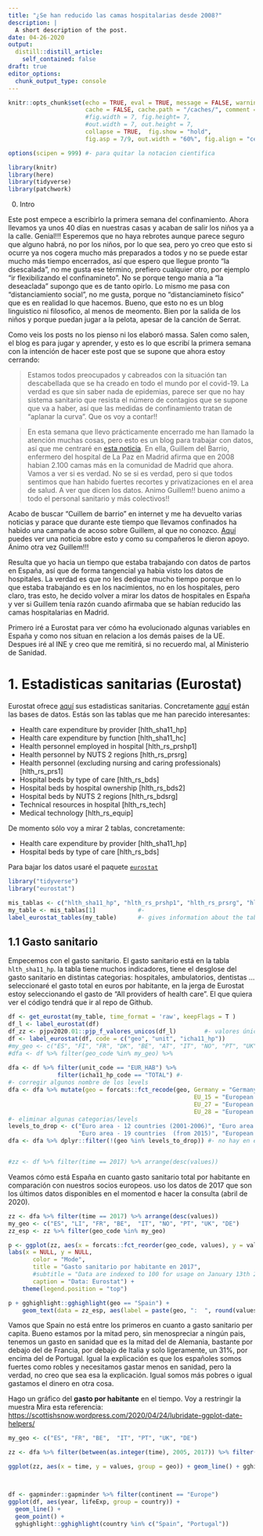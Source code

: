```yaml
---
title: "¿Se han reducido las camas hospitalarias desde 2008?"
description: |
  A short description of the post.
date: 04-26-2020
output:
  distill::distill_article:
    self_contained: false
draft: true
editor_options: 
  chunk_output_type: console
---
```



```r
knitr::opts_chunk$set(echo = TRUE, eval = TRUE, message = FALSE, warning = FALSE, 
                      cache = FALSE, cache.path = "/caches/", comment = "#>",
                      #fig.width = 7, fig.height= 7,   
                      #out.width = 7, out.height = 7,
                      collapse = TRUE,  fig.show = "hold",
                      fig.asp = 7/9, out.width = "60%", fig.align = "center")
```


```r
options(scipen = 999) #- para quitar la notacion cientifica
```

```r
library(knitr)
library(here)
library(tidyverse)
library(patchwork)
```


0. Intro

Este post empece a escribirlo la primera semana del confinamiento. Ahora llevamos ya unos 40 días en nuestras casas y acaban de salir los niños ya a la calle. Genial!!! Esperemos que no haya rebrotes aunque parece seguro que alguno habrá, no por los niños, por lo que sea, pero yo creo que esto si ocurre ya nos cogera mucho más preparados a todos y no se puede estar mucho más tiempo encerrados, así que espero que llegue pronto "la dsescalada", no me gusta ese término, prefiero cualquier otro, por ejemplo "ir flexibilizando el confinamineto". No se porque tengo mania a "la deseaclada" supongo que es de tanto opirlo. Lo mismo me pasa con "distanciamiento social", no me gusta, porque no "distanciamineto físico" que es en realidad lo que hacemos. Bueno, que esto no es un blog linguistico ni filosofico, al menos de meomento. Bien por la salida de los niños y porque puedan jugar a la pelota, apesar de la canción de Serrat.

Como veis los posts no los pienso ni los elaboró massa. Salen como salen, el blog es para jugar y aprender, y esto es lo que escribí la primera semana con la intención de hacer este post que se supone que ahora estoy cerrando:


> Estamos todos preocupados y cabreados con la situación tan descabellada que se ha creado en todo el mundo por el covid-19. La verdad es que sin saber nada de epidemias, parece ser que no hay sistema sanitario que resista el número de contagios que se supone que va a haber, así que las medidas de confinamiento tratan de "aplanar la curva". Que os voy a contar!!

> En esta semana que llevo prácticamente encerrado me han llamado la atención muchas cosas, pero esto es un blog para trabajar con datos, así que me centraré en [esta noticia](https://www.publico.es/tremending/2020/03/12/el-descomunal-minuto-de-un-enfermero-en-television-denunciando-los-recortes-en-la-sanidad-publica-madrilena/). En ella, Guillem del Barrio, enfermero del hospital de La Paz en Madrid afirma que en 2008 habian 2.100 camas más en la comunidad de Madrid que ahora. Vamos a ver si es verdad. No se si es verdad, pero si que todos sentimos que han habido fuertes recortes y privatizaciones en el area de salud. A ver que dicen los datos. Animo Guillem!! bueno animo a todo el personal sanitario y más colectivos!!


Acabo de buscar "Cuillem de barrio" en internet y me ha devuelto varias noticias y parace que durante este tiempo que llevamos confinados ha habido una campaña de acoso sobre Guillem, al que no conozco. [Aquí](https://www.publico.es/sociedad/difamacion-enfermero-guillen-barrio-coronavirus-guillen-companeros-vuelcan-acoso-enfermero-critico-recortes.html) puedes ver una noticia sobre esto y como su compañeros le dieron apoyo. Ánimo otra vez Guillem!!!



Resulta que yo hacia un tiempo que estaba trabajando con datos de partos en España, así que de forma tangencial ya habia visto los datos de hospitales. La verdad es que no les dedique mucho tiempo porque en lo que estaba trabajando es en los nacimientos, no en los hospitales, pero claro, tras esto, he decido volver a mirar los datos de hospitales en España y ver si Guillem tenía razón cuando afirmaba que se habían reducido las camas hospitalarias en Madrid.

Primero iré a Eurostat para ver cómo ha evolucionado algunas variables en España y como nos situan en relacion a los demás paises de la UE. Despues iré al INE y creo que me remitirá, si no recuerdo mal, al Ministerio de Sanidad.



# 1. Estadisticas sanitarias (Eurostat)

Eurostat ofrece [aquí](https://ec.europa.eu/eurostat/web/health/overview) sus estadisticas sanitarias. Concretamente [aquí](https://ec.europa.eu/eurostat/web/health/data/database) están las bases de datos. Estás son las tablas que me han parecido interesantes:

-  Health care expenditure by provider [hlth_sha11_hp]  
-  Health care expenditure by function [hlth_sha11_hc]
-  Health personnel employed in hospital [hlth_rs_prshp1]
-  Health personnel by NUTS 2 regions [hlth_rs_prsrg]
-  Health personnel (excluding nursing and caring professionals) [hlth_rs_prs1]
-  Hospital beds by type of care [hlth_rs_bds]
-  Hospital beds by hospital ownership [hlth_rs_bds2]
-  Hospital beds by NUTS 2 regions [hlth_rs_bdsrg]
-  Technical resources in hospital [hlth_rs_tech]
-  Medical technology [hlth_rs_equip]


De momento sólo voy a mirar 2 tablas, concretamente: 

-  Health care expenditure by provider [hlth_sha11_hp]  
-  Hospital beds by type of care [hlth_rs_bds]

   
Para bajar los datos usaré el paquete [`eurostat`](http://ropengov.github.io/eurostat/)


```r
library("tidyverse")
library("eurostat")
```


```r
mis_tablas <- c("hlth_sha11_hp", "hlth_rs_prshp1", "hlth_rs_prsrg", "hlth_rs_prs1", "hlth_rs_bds", "hlth_rs_bds2", "hlth_rs_bdsrg")
my_table <- mis_tablas[1]            #- 
label_eurostat_tables(my_table)      #- gives information about the table
```


## 1.1 Gasto sanitario

Empecemos con el gasto sanitario. El gasto sanitario está en la tabla `hlth_sha11_hp`. la tabla tiene muchos indicadores, tiene el desglose del gasto sanitario en distintas categorias: hospitales, ambulatorios, dentistas ... seleccionaré el gasto total en euros por habitante, en la jerga de Eurostat estoy seleccionando el gasto de "All providers of health care". El que quiera ver el código tendrá que ir al repo de Github.


```r
df <- get_eurostat(my_table, time_format = 'raw', keepFlags = T )       #- downloads the table from Eurostat API
df_l <- label_eurostat(df) 
df_zz <- pjpv2020.01::pjp_f_valores_unicos(df_l)        #- valores únicos de cada variable de df
df <- label_eurostat(df, code = c("geo", "unit", "icha11_hp"))
#my_geo <- c("ES", "FI", "FR", "DK", "BE", "AT", "IT", "NO", "PT", "UK", "DE")
#dfa <- df %>% filter(geo_code %in% my_geo) %>% 
           
dfa <- df %>% filter(unit_code == "EUR_HAB") %>% 
              filter(icha11_hp_code == "TOTAL") #- 
#- corregir algunos nombre de los levels
dfa <- dfa %>% mutate(geo = forcats::fct_recode(geo, Germany = "Germany (until 1990 former territory of the FRG)",
                                                     EU_15 = "European Union - 15 countries (1995-2004)",
                                                     EU_27 = "European Union - 27 countries (2007-2013)",
                                                     EU_28 = "European Union - 28 countries (2013-2020)" )                                               )
#- eliminar algunas categorias/levels     
levels_to_drop <- c("Euro area - 12 countries (2001-2006)", "Euro area - 18 countries (2014)", 
                    "Euro area - 19 countries  (from 2015)", "European Union - 27 countries (from 2020)")
dfa <- dfa %>% dplyr::filter(!(geo %in% levels_to_drop)) #- no hay en esas categorías


#zz <- df %>% filter(time == 2017) %>% arrange(desc(values))
```


Veamos cómo está España en cuanto gasto sanitario total por habitante en comparación con nuestros socios europeos. uso los datos de 2017 que son los últimos datos disponibles en el momentod e hacer la consulta (abril de 2020).


```r
zz <- dfa %>% filter(time == 2017) %>% arrange(desc(values))
my_geo <- c("ES", "LI", "FR", "BE",  "IT", "NO", "PT", "UK", "DE")
zz_esp <- zz %>% filter(geo_code %in% my_geo)

p <- ggplot(zz, aes(x = forcats::fct_reorder(geo_code, values), y = values)) + geom_col(fill = "steelblue") + coord_flip() +  #- https://kieranhealy.org/blog/archives/2020/04/23/apples-covid-mobility-data/
labs(x = NULL, y = NULL, 
       color = "Mode",
       title = "Gasto sanitario por habitante en 2017",
       #subtitle = "Data are indexed to 100 for usage on January 13th 2020. Weekends shown as vertical bars. Date with highest relative activity index labeled.\nNote that in Apple's data 'Days' are defined as Midnight to Midnight PST.",
       caption = "Data: Eurostat") +
    theme(legend.position = "top")

p + gghighlight::gghighlight(geo == "Spain") + 
    geom_text(data = zz_esp, aes(label = paste(geo, ":  ", round(values))), hjust = 1.2)
```


Vamos que Spain no está entre los primeros en cuanto a gasto sanitario per capita. Bueno estamos por la mitad pero, sin menospreciar a ningún pais, tenemos un gasto en sanidad que es la mitad del de Alemania, bastante por debajo del de Francia, por debajo de Italia y solo ligeramente, un 31%, por encima del de Portugal. Igual la explicación es que los españoles somos fuertes como robles y necesitamos gastar menos en sanidad, pero la verdad, no creo que sea esa la explicación. Igual somos más pobres o igual gastamos el dinero en otra cosa.


Hago un gráfico del **gasto por habitante** en el tiempo. Voy a restringir la muestra 
Mira esta referencia: <https://scottishsnow.wordpress.com/2020/04/24/lubridate-ggplot-date-helpers/>

```r
my_geo <- c("ES", "FR", "BE",  "IT", "PT", "UK", "DE")

zz <- dfa %>% filter(between(as.integer(time), 2005, 2017)) %>% filter(geo_code %in% my_geo)

ggplot(zz, aes(x = time, y = values, group = geo)) + geom_line() + gghighlight::gghighlight(geo %in% c("Spain", "Italy")) 



df <- gapminder::gapminder %>% filter(continent == "Europe")
ggplot(df, aes(year, lifeExp, group = country)) + 
  geom_line() + 
  geom_point() + 
  gghighlight::gghighlight(country %in% c("Spain", "Portugal"))
```

